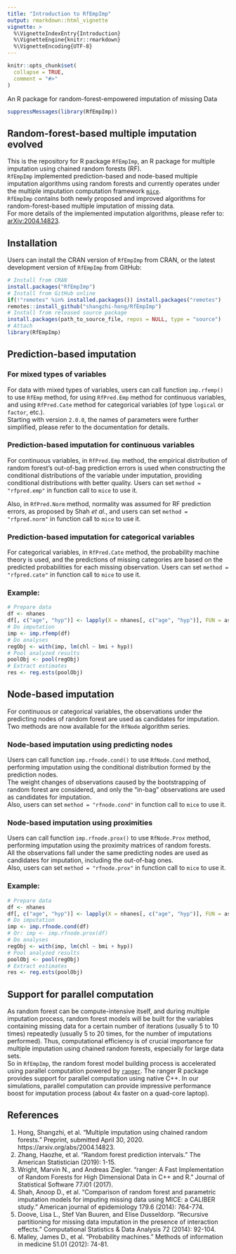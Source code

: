 ```yaml
---
title: "Introduction to RfEmpImp"
output: rmarkdown::html_vignette
vignette: >
  %\VignetteIndexEntry{Introduction}
  %\VignetteEngine{knitr::rmarkdown}
  %\VignetteEncoding{UTF-8}
---
```


```r
knitr::opts_chunk$set(
  collapse = TRUE,
  comment = "#>"
)
```

An R package for random-forest-empowered imputation of missing Data

```r
suppressMessages(library(RfEmpImp))
```


## Random-forest-based multiple imputation evolved
This is the repository for R package `RfEmpImp`, an R package for multiple
imputation using chained random forests (RF).  
`RfEmpImp` implemented prediction-based and node-based multiple imputation
algorithms using random forests and currently operates under the multiple
imputation computation framework [`mice`](https://CRAN.R-project.org/package=mice).  
`RfEmpImp` contains both newly proposed and improved algorithms for
random-forest-based multiple imputation of missing data.  
For more details of the implemented imputation algorithms, please refer to:
[arXiv:2004.14823](https://arxiv.org/abs/2004.14823).


## Installation
Users can install the CRAN version of `RfEmpImp` from CRAN, or the latest
development version of `RfEmpImp` from GitHub:  
```r
# Install from CRAN
install.packages("RfEmpImp")
# Install from GitHub online
if(!"remotes" %in% installed.packages()) install.packages("remotes")
remotes::install_github("shangzhi-hong/RfEmpImp")
# Install from released source package
install.packages(path_to_source_file, repos = NULL, type = "source")
# Attach
library(RfEmpImp)
```


## Prediction-based imputation
### For mixed types of variables
For data with mixed types of variables, users can call function `imp.rfemp()` to
use `RfEmp` method, for using `RfPred.Emp` method for continuous variables, and
using `RfPred.Cate` method for categorical variables
(of type `logical` or `factor`, etc.).  
Starting with version `2.0.0`, the names of parameters were further simplified,
please refer to the documentation for details.

### Prediction-based imputation for continuous variables
For continuous variables, in `RfPred.Emp` method, the empirical distribution of
random forest's out-of-bag prediction errors is used when constructing the
conditional distributions of the variable under imputation, providing conditional
distributions with better quality. Users can set `method = "rfpred.emp"` in
function call to `mice` to use it.

Also, in `RfPred.Norm` method, normality was assumed for RF prediction errors,
as proposed by Shah *et al.*, and users can set `method = "rfpred.norm"`
in function call to `mice` to use it.

### Prediction-based imputation for categorical variables
For categorical variables, in `RfPred.Cate` method, the probability machine
theory is used, and the predictions of missing categories are based on the
predicted probabilities for each missing observation. Users can set 
`method = "rfpred.cate"` in function call to `mice` to use it.

### Example:
```r
# Prepare data
df <- nhanes
df[, c("age", "hyp")] <- lapply(X = nhanes[, c("age", "hyp")], FUN = as.factor)
# Do imputation
imp <- imp.rfemp(df)
# Do analyses
regObj <- with(imp, lm(chl ~ bmi + hyp))
# Pool analyzed results
poolObj <- pool(regObj)
# Extract estimates
res <- reg.ests(poolObj)
```

## Node-based imputation
For continuous or categorical variables, the observations under the predicting
nodes of random forest are used as candidates for imputation.  
Two methods are now available for the `RfNode` algorithm series.

### Node-based imputation using predicting nodes
Users can call function `imp.rfnode.cond()` to use `RfNode.Cond` method,
performing imputation using the conditional distribution formed by the
prediction nodes.  
The weight changes of observations caused by the bootstrapping of random
forest are considered, and only the "in-bag" observations are used as candidates
for imputation.  
Also, users can set `method = "rfnode.cond"` in function call to `mice` to use
it.

### Node-based imputation using proximities
Users can call function `imp.rfnode.prox()` to use `RfNode.Prox` method, 
performing imputation using the proximity matrices of random forests.  
All the observations fall under the same predicting nodes are used as candidates
for imputation, including the out-of-bag ones.  
Also, users can set `method = "rfnode.prox"` in function call to `mice`
to use it.

### Example:
```r
# Prepare data
df <- nhanes
df[, c("age", "hyp")] <- lapply(X = nhanes[, c("age", "hyp")], FUN = as.factor)
# Do imputation
imp <- imp.rfnode.cond(df)
# Or: imp <- imp.rfnode.prox(df)
# Do analyses
regObj <- with(imp, lm(chl ~ bmi + hyp))
# Pool analyzed results
poolObj <- pool(regObj)
# Extract estimates
res <- reg.ests(poolObj)
```


## Support for parallel computation
As random forest can be compute-intensive itself, and during multiple imputation
process, random forest models will be built for the variables containing missing
data for a certain number of iterations (usually 5 to 10 times) repeatedly
(usually 5 to 20 times, for the number of imputations performed).
Thus, computational efficiency is of crucial importance for multiple imputation
using chained random forests, especially for large data sets.  
So in `RfEmpImp`, the random forest model building process is accelerated using
parallel computation powered by [`ranger`](https://CRAN.R-project.org/package=ranger).
The ranger R package provides support for parallel computation using native C++.
In our simulations, parallel computation can provide impressive performance boost
for imputation process (about 4x faster on a quad-core laptop).


## References
1. Hong, Shangzhi, et al. "Multiple imputation using chained random forests."
Preprint, submitted April 30, 2020. https://arxiv.org/abs/2004.14823.
2. Zhang, Haozhe, et al. "Random forest prediction intervals."
The American Statistician (2019): 1-15.
3. Wright, Marvin N., and Andreas Ziegler. "ranger: A Fast Implementation of
Random Forests for High Dimensional Data in C++ and R." Journal of Statistical
Software 77.i01 (2017).
4. Shah, Anoop D., et al. "Comparison of random forest and parametric imputation
models for imputing missing data using MICE: a CALIBER study." American journal
of epidemiology 179.6 (2014): 764-774.
5. Doove, Lisa L., Stef Van Buuren, and Elise Dusseldorp. "Recursive partitioning
for missing data imputation in the presence of interaction effects."
Computational Statistics & Data Analysis 72 (2014): 92-104.
6. Malley, James D., et al. "Probability machines." Methods of information in
medicine 51.01 (2012): 74-81.
